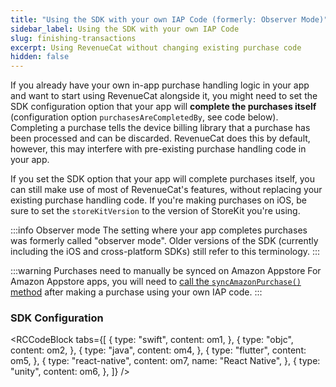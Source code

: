```yaml
---
title: "Using the SDK with your own IAP Code (formerly: Observer Mode)"
sidebar_label: Using the SDK with your own IAP Code
slug: finishing-transactions
excerpt: Using RevenueCat without changing existing purchase code
hidden: false
---
```


If you already have your own in-app purchase handling logic in your app and want to start using RevenueCat alongside it, you might need to set the SDK configuration option that your app will **complete the purchases itself** (configuration option `purchasesAreCompletedBy`, see code below). Completing a purchase tells the device billing library that a purchase has been processed and can be discarded. RevenueCat does this by default, however, this may interfere with pre-existing purchase handling code in your app.

If you set the SDK option that your app will complete purchases itself, you can still make use of most of RevenueCat's features, without replacing your existing purchase handling code. If you're making purchases on iOS, be sure to set the `storeKitVersion` to the version of StoreKit you're using.

:::info Observer mode
The setting where your app completes purchases was formerly called "observer mode". Older versions of the SDK (currently including the iOS and cross-platform SDKs) still refer to this terminology.
:::

:::warning Purchases need to manually be synced on Amazon Appstore
For Amazon Appstore apps, you will need to [call the `syncAmazonPurchase()` method](/platform-resources/amazon-platform-resources#syncing-purchases-when-your-app-is-completing-transactions) after making a purchase using your own IAP code.
:::

### SDK Configuration


<RCCodeBlock
  tabs={[
    {
      type: "swift",
      content: om1,
    },
    {
      type: "objc",
      content: om2,
    },
    {
      type: "java",
      content: om4,
    },
    {
      type: "flutter",
      content: om5,
    },
    {
      type: "react-native",
      content: om7,
      name: "React Native",
    },
    {
      type: "unity",
      content: om6,
    },
  ]}
/>
